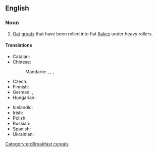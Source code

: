 {{also|rolled-oats}}

==English==
{{wikipedia}}

===Noun===
{{en-plural noun}}

# [[oat|Oat]] [[groat]]s that have been rolled into flat [[flake]]s under heavy rollers.

====Translations====
{{trans-top|oat groats rolled into flat flakes}}
* Catalan: {{t|ca|flocs de civada|m-p}}
* Chinese:
*: Mandarin: {{t+|cmn|麥片|sc=Hani}}, {{t+|cmn|麦片|tr=màipiàn|sc=Hani}}, {{t+|cmn|燕麥|sc=Hani}}, {{t+|cmn|燕麦|tr=yànmài|sc=Hani}}
* Czech: {{t|cs|ovesné vločky|f-p}}
* Finnish: {{t|fi|kaurahiutaleet|p}}
* German: {{t+|de|Haferflocken|f}}, {{t|de|Schmelzflocken|f}}
* Hungarian: {{t+|hu|zabpehely}}
{{trans-mid}}
* Icelandic: {{t+|is|haframjöl|n}}
* Irish: {{t|ga|coirce rollta|m}}
* Polish: {{t|pl|płatki owsiane|p}}
* Russian: {{t+|ru|овсяные хлопья|p}}
* Spanish: {{t|es|copos de avena|m-p}}
* Ukrainian: {{t|uk|вівся́ні пластівці́|m-p}}
{{trans-bottom}}

[[Category:en:Breakfast cereals]]